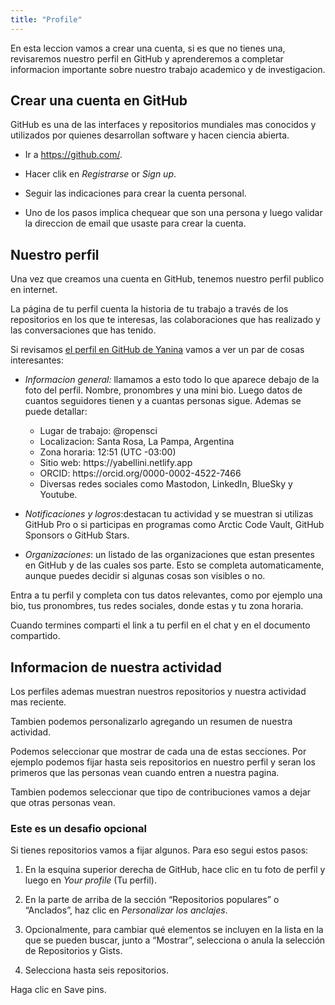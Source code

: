 ```yaml
---
title: "Profile"
---
```


En esta leccion vamos a crear una cuenta, si es que no tienes una, revisaremos nuestro perfil en GitHub y aprenderemos a completar informacion importante sobre nuestro trabajo academico y de investigacion. 

## Crear una cuenta en GitHub {-}

GitHub es una de las interfaces y repositorios mundiales mas conocidos y utilizados por quienes desarrollan software y hacen ciencia abierta.  

- Ir a <https://github.com/>.

- Hacer clik en _Registrarse_ or _Sign up_.

- Seguir las indicaciones para crear la cuenta personal.

- Uno de los pasos implica chequear que son una persona y luego validar la direccion de email que usaste para crear la cuenta. 


## Nuestro perfil

Una vez que creamos una cuenta en GitHub, tenemos nuestro perfil publico en internet. 

La página de tu perfil cuenta la historia de tu trabajo a través de los repositorios en los que te interesas, las colaboraciones que has realizado y las conversaciones que has tenido.

Si revisamos [el perfil en GitHub de Yanina](https://github.com/yabellini) vamos a ver un par de cosas interesantes:

- _Informacion general:_  llamamos a esto todo lo que aparece debajo de la foto del perfil.  Nombre, pronombres y una mini bio.  Luego datos de cuantos seguidores tienen y a cuantas personas sigue. Ademas se puede detallar:

  * Lugar de trabajo: @ropensci
  * Localizacion: Santa Rosa, La Pampa, Argentina
  * Zona horaria: 12:51 (UTC -03:00)
  * Sitio web: https://yabellini.netlify.app
  * ORCID: https://orcid.org/0000-0002-4522-7466
  * Diversas redes sociales como Mastodon, LinkedIn, BlueSky y Youtube. 

- _Notificaciones y logros_:destacan tu actividad y se muestran si utilizas GitHub Pro o si participas en programas como Arctic Code Vault, GitHub Sponsors o GitHub Stars.

- _Organizaciones_: un listado de las organizaciones que estan presentes en GitHub y de las cuales sos parte.  Esto se completa automaticamente, aunque puedes decidir si algunas cosas son visibles o no.

::: ejercicio

Entra a tu perfil y completa con tus datos relevantes, como por ejemplo una bio, tus pronombres, tus redes sociales, donde estas y tu zona horaria.

Cuando termines comparti el link a tu perfil en el chat y en el documento compartido. 

::: 

## Informacion de nuestra actividad

Los perfiles ademas muestran nuestros repositorios y nuestra actividad mas reciente. 

Tambien podemos personalizarlo agregando un resumen de nuestra actividad. 

Podemos seleccionar que mostrar de cada una de estas secciones.  Por ejemplo podemos fijar hasta seis repositorios en nuestro perfil y seran los primeros que las personas vean cuando entren a nuestra pagina.

Tambien podemos seleccionar que tipo de contribuciones vamos a dejar que otras personas vean. 

::: ejercicio

### Este es un desafio opcional

Si tienes repositorios vamos a fijar algunos.  Para eso segui estos pasos:

1. En la esquina superior derecha de GitHub, hace clic en tu foto de perfil y luego en _Your profile_ (Tu perfil).

2. En la parte de arriba de la sección "Repositorios populares" o "Anclados", haz clic en _Personalizar los anclajes_.

3. Opcionalmente, para cambiar qué elementos se incluyen en la lista en la que se pueden buscar, junto a "Mostrar", selecciona o anula la selección de Repositorios y Gists.

4. Selecciona hasta seis repositorios.

Haga clic en Save pins.

:::
